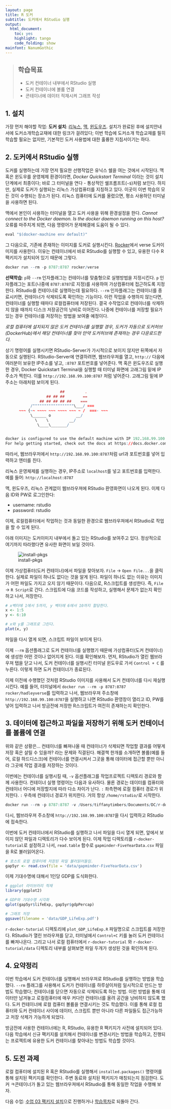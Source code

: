 ```yaml
---
layout: page
title: R 도커
subtitle: 도커에서 RStudio 실행
output:
  html_document: 
    toc: yes
    highlight: tango
    code_folding: show
mainfont: NanumGothic
---
```



> ## 학습목표
> - 도커 컨테이너 내부에서 RStudio 실행
> - 도커 컨테이너에 볼륨 연결
> - 콘테이너에 데이터 적재시켜 그래프 작성

## 1. 설치 {#docker-install}

가장 먼저 해야할 작업: **도커 설치**: [리눅스](https://docs.docker.com/linux/step_one/), [맥](https://docs.docker.com/mac/step_one/),  [윈도우즈](https://docs.docker.com/windows/step_one/). 
설치가 완료된 후에 설치안내서에 도커소개학습교재에 대한 링크가 걸려있다; 이번 학습에 도커소개 학습교재를 필히 학습할 필요는 없지만, 기본적인 도커 사용법에 대한 훌륭한 지침서이기는 하다.

## 2. 도커에서 RStudio 실행 {#docker-launch-rstudio}

도커를 실행하는데 가장 먼저 필요한 선행작업은 유닉스 쉘을 여는 것에서 시작된다. 
맥 혹은 윈도우를 운영체제 환경이라면, *Docker Quickstart Terminal* 이라는 것이 설치단계에서 최종이다; 
바로 그 터미널을 연다 - 통상적인 쉘프롬프트(`~$`)처럼 보인다. 
하지만, 실제로 도커가 실행되는 리눅스 가상컴퓨터를 지칭하고 있다. 
이곳이 이번 학습의 모든 것이 수행되는 장소가 된다. 리눅스 컴퓨터에 도커를 올렸으면, 평소 사용하던 터미널을 사용하면 된다.

맥에서 본인이 사용하는 터미널을 열고 도커 사용을 위해 환경설정을 한다.
*Cannot connect to the Docker daemon. Is the docker daemon running on this host?* 오류를 마주치게 되면, 다음 명령어가 문제해결에 도움이 될 수 있다.

``` r
eval "$(docker-machine env default)"
```

그 다음으로, 기존에 존재하는 이미지를 도커로 실행시킨다.
[Rocker](https://github.com/rocker-org/rocker/wiki)에서 verse  도커이미지를 사용한다. 
이유는 컨테이너에서 바로 RStudio를 실행할 수 있고, 유용한 다수 R 팩키지가 설치되어 있기 때문에 그렇다.
 
``` r
docker run --rm -p 8787:8787 rocker/verse
```

**선택학습**: `p`와 `--rm` 인자플래그는 컨테이너를 맞춤형으로 실행방법을 지정시킨다. 
`p` 인자플래그는 포트(나중에 `8787:8787`로 지정)를 사용하여 가상컴퓨터에 접근하도록 지정한다. RStudio를 컨테이너로 실행하는데 필요하다. 
`--rm` 인자플래그는 컨테이너를 종료시키면, 컨테이너가 삭제되도록 확인하는 기능이다. 
이런 작업을 수행하지 않는다면, 컨테이너를 실행할 때마다 로컬컴퓨터에 저장된다. 
결국 수작업으로 컨테이너를 삭제하지 않을 때까지 디스크 저장공간의 낭비로 이어진다.
나중에 컨테이너를 저장할 필요가 있는 경우 컨테이너를 저장하는 방법을 보여줄 예정이다.

*로컬 컴퓨터에 설치되지 않은 도커 컨테이너를 실행할 경우,
도커가 자동으로 도커허브(DockerHub)에서 해당 컨테이너를 찾아 만약 도커허브에 존재하는 경우 다운로드한다.*

상기 명령어를 실행시키면 RStudio-Server가 가시적으로 보이지 않지만 뒤쪽에서 자동으로 실행된다. 
RStudio-Server에 연결하려면, 웹브라우져를 열고, `http://` 다음에 여러분이 보유한 IP주소를 넣고, `:8787` 포트번호를 넣어준다. 
맥 혹은 윈도우즈로 실행한 경우, Docker Quickstart Terminal을 실행할 때 터미널 화면에 고래그림 밑에 IP 주소가 찍힌다. 
이를 `http://192.168.99.100:8787` 처럼 넣어준다. 고래그림 밑에 IP주소는 아래처럼 보이게 된다.

``` r

                        ##         .
                  ## ## ##        ==
               ## ## ## ## ##    ===
           /""""""""""""""""""\___/ ===
      ~~~ {~~ ~~~~ ~~~ ~~~~ ~~~ ~ /  ===- ~~~
           \______ o           __/
             \    \         __/
              \____\_______/


docker is configured to use the default machine with IP 192.168.99.100
For help getting started, check out the docs at https://docs.docker.com
```


따라서, 웹브라우저에서 `http://192.168.99.100:8787`처럼 url과 포트번호를 넣어 입력하고 엔터를 친다. 

리눅스 운영체제를 실행하는 경우, IP주소로 `localhost`를 넣고 포트번호를 입력한다. 예를 들어: `http://localhost:8787`

맥, 윈도우즈, 리눅스 관계없이 웹브라우져에 RStudio 환영화면이 나오게 된다. 이제 다음 ID와 PW로 로그인한다:

* username: rstudio
* password: rstudio

이제, 로컬컴퓨터에서 작업하는 것과 동일한 환경으로 웹브라우져에서 RStudio로 작업을 할 수 있게 된다.

아래 이미지는 도커이미지 내부에서 돌고 있는 RStudio를 보여주고 있다. 정상적으로 여기까지 따라했다면 유사한 화면이 보일 것이다.

![install-pkgs](fig/install-pkgs.png)

이제 가상컴퓨터(도커 컨테이너)에서 파일을 찾아보자.
`File` &rarr; `Open File...`을 클릭한다.
실제로 파일이 하나도 없다는 것을 알게 된다.
파일이 하나도 없는 이유는 이미지가 어떤 파일도 가지고 오지 않기 때문이다. 
다음으로, R스크립트를 생성한다. 즉, `File` &rarr; `R Script`로 간다. 
스크립트에 다음 코드를 작성하고, 실행해서 문제가 없는지 확인하고 나서, 저장한다.


``` r
# x벡터에 1에서 5까지, y 벡터에 6에서 10까지 할당한다.
x <- 1:5
y <- 6:10

# x와 y를 그래프로 그린다.
plot(x, y)
```

파일을 다시 열게 되면, 스크립트 파일이 보이게 된다.

이제 `--rm` 옵션플래그로 도커 컨테이너를 실행했기 때문에 가상컴퓨터(도커 컨테이너)에 생성한 어떤 것이나 없어지게 된다.
이를 확인해보자.
먼저, RStudio가 열린 웹브라우져 탭을 닫고 나서, 도커 컨테이너를 실행시킨 터미널 윈도우로 가서 `Control + C` 를 누른다. 이렇게 하면 도커 컨테이너가 종료된다.

이제 이전에 수행했던 것처럼 RStudio 이미지를 사용해서 도커 컨테이너를 다시 재실행시킨다. 예를 들어, 터미널에서 `docker run --rm -p 8787:8787 rocker/hadleyverse`를 입력하고 나서, 웹브라우져 주소창에 `http://192.168.99.100:8787`을 실행하고 나면 RStudio 환영창이 열리고 ID, PW를 넣어 입력하고 나서 방금전에 저장한 R스크립트가 여전히 존재하는지 확인한다.


## 3. 데이터에 접근하고 파일을 저장하기 위해 도커 컨테이너를 볼륨에 연결 {#docker-volume-link}

위와 같은 상황은... 컨테이너를 빠져나올 때 컨테이너가 삭제되면 작업할 결과를 어떻게 저장 혹은 살릴 수 있을까? 라는 문제와 직결된다.
해결책 한개를 소개하면 볼륨(예를 들어, 로컬 하드디스크)에 컨테이너를 연결시켜서 그곳을 통해 데이터에 접근할 뿐만 아니라 그곳에 작업 결과를 저장하는 것이다.

이번에는 컨테이너를 실행시킬 때, `-v` 옵션플래그를 작업프로젝트 디렉토리 경로와 함께 사용한다. 컨테이너 실행 명령어는 다음과 유사하다. 
물론 경로는 데이터를 컴퓨터와 컨테이너 어디에 저장할지에 따라 다소 차이가 난다. `:` 좌측편에 로컬 컴퓨터 경로가 위치한다. `:` 우측에 컨테이너 경로가 위치한다. 거의 항상 `/home/rstudio/`로 시작한다.

``` r
docker run --rm -p 8787:8787 -v /Users/tiffanytimbers/Documents/DC/r-docker-tutorial:/home/rstudio/r-docker-tutorial rocker/hadleyverse
```

다시, 웹브라우져 주소창에 `http://192.168.99.100:8787`을 다시 입력하고 RStudio에 접속한다.

이번에 도커 컨테이너에서 RStudio를 실행하고 나서 파일을 다시 열게 되면, 앞에서 보이지 않던 파일과 디렉토리가 다수 보이게 된다.
이제 작업 디렉토리를 `r-docker-tutorial`로 설정하고 나서, `read.table` 함수로 `gapminder-FiveYearData.csv` 파일을 R로 불러읽어온다.

``` r
# 호스트 로컬 컴퓨터에 저장된 파일 불러읽어들임. 
gap5yr <- read.csv(file = 'data/gapminder-FiveYearData.csv')
```

이제 기대수명에 대해서 1인당 GDP를 도식화한다.

``` r
# ggplot 라이브러리 적재
library(ggplot2)

# GDP와 기대수명 시각화
qplot(gap5yr$lifeExp, gap5yr$gdpPercap)

# 그래프 저장
ggsave(filename = 'data/GDP_LifeExp.pdf')
```

`r-docker-tutorial` 디렉토리에 `plot_GDP_LifeExp.R` 파일명으로 스크립트를 저장한다. RStudio가 열린 브라우져를 닫고, 터미널에서  `Control+C` 키를 눌러 도커 컨테이너를 빠져나온다.
그리고 나서 로컬 컴퓨터에서 `r-docker-tutorial` 와 `r-docker-tutorial/data` 디렉토리 내부를 살펴보면 파일 두개가 생성된 것을 확인하게 된다.

## 4. 요약정리 {#docker-launch-summary}

이번 학습에서 도커 컨테이너를 실행해서 브라우져로 RStudio를 실행하는 방법을 학습했다. 
`--rm` 플래그를 사용해서 도커가 컨테이너를 하루살이처럼 일시적으로 만드는 방법도 학습했다; 컨테이너를 닫으면 자동으로 삭제되도록 하는 방법.
이런 방법을 통해 데이터만 남겨놓고 로컬컴퓨터에 매우 커다란 컨테이너를 올려 공간을 낭비하지 않도록 했다. 
도커 컨테이너에 로컬 컴퓨터 볼륨을 연결시키는 것도 학습했다. 
이를 통해 로컬 컴퓨터와 도커 컨테이너 사이에 데이터, 스크립트 뿐만 아니라 다른 파일들도 접근가능하고 저장 삭제가 가능하게 되었다.

방금전에 사용한 컨테이너에는 R, RStudio, 유용한 R 팩키지가 사전에 설치되어 있다. 
다음 학습에서 신규 팩키지를 설치해서 컨테이너를 변경시키는 방법을 학습하고, 진행되는 프로젝트에 유용한 도커 컨테이너를 찾아내는 방법도 학습할 것이다.

## 5. 도전 과제 {#docker-launch-challenge}

로컬 컴퓨터에 설치된 R 혹은 RStudio를 실행해서 `installed.packages()` 명령어를 통해 설치된 팩키지를 확인한다.
주변 동료와 설치된 팩키지가 매칭되는지 점검한다. 
도커 ㅋ콘테이너가 돌고 있는 웹브라우져에서 RStudio를 통해 동일한 작업을 수행해 보자.

다음 수업: [수업 03 팩키지 설치](03-install-packages.html)으로 진행하거나 
[학습목차](index.html)로 되돌아 간다.